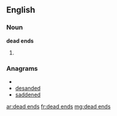 ==English==

===Noun===
'''dead ends'''

# {{plural of|[[dead end]]}}

===Anagrams===
* {{alphagram|adddeens}}
* [[desanded#English|desanded]]
* [[saddened#English|saddened]]

[[ar:dead ends]]
[[fr:dead ends]]
[[mg:dead ends]]